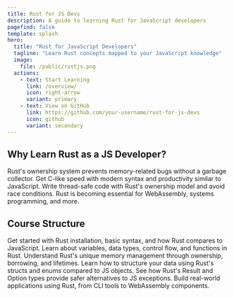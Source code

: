 ```yaml
---
title: Rust for JS Devs
description: A guide to learning Rust for JavaScript developers
pagefind: false
template: splash
hero:
  title: "Rust for JavaScript Developers"
  tagline: "Learn Rust concepts mapped to your JavaScript knowledge"
  image:
    file: /public/rustjs.png
  actions:
    - text: Start Learning
      link: /overview/
      icon: right-arrow
      variant: primary
    - text: View on GitHub
      link: https://github.com/your-username/rust-for-js-devs
      icon: github
      variant: secondary
---
```



## Why Learn Rust as a JS Developer?

<CardGrid stagger>
  <Card title="Memory Safety" icon="shield">
    Rust's ownership system prevents memory-related bugs without a garbage collector.
  </Card>
  <Card title="Performance" icon="rocket">
    Get C-like speed with modern syntax and productivity similar to JavaScript.
  </Card>
  <Card title="Concurrency" icon="random">
    Write thread-safe code with Rust's ownership model and avoid race conditions.
  </Card>
  <Card title="Ecosystem Growth" icon="puzzle">
    Rust is becoming essential for WebAssembly, systems programming, and more.
  </Card>
</CardGrid>

## Course Structure

<CardGrid>
  <Card title="Introduction" icon="seti:rust">
    Get started with Rust installation, basic syntax, and how Rust compares to JavaScript.
  </Card>
  <Card title="Language Fundamentals" icon="open-book">
    Learn about variables, data types, control flow, and functions in Rust.
  </Card>
  <Card title="Ownership & Borrowing" icon="key">
    Understand Rust's unique memory management through ownership, borrowing, and lifetimes.
  </Card>
  <Card title="Structs & Enums" icon="puzzle">
    Learn how to structure your data using Rust's structs and enums compared to JS objects.
  </Card>
  <Card title="Error Handling" icon="warning">
    See how Rust's Result and Option types provide safer alternatives to JS exceptions.
  </Card>
  <Card title="Practical Projects" icon="laptop">
    Build real-world applications using Rust, from CLI tools to WebAssembly components.
  </Card>
</CardGrid>
